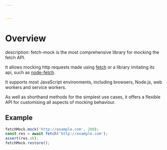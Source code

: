 ```yaml
---


---
```

# Overview
description:
fetch-mock is the most comprehensive library for mocking the fetch API.

It allows mocking http requests made using [fetch](https://fetch.spec.whatwg.org/) or a library imitating its api, such as [node-fetch](https://www.npmjs.com/package/node-fetch).

It supports most JavaScript environments, including browsers, Node.js, web workers and service workers.

As well as shorthand methods for the simplest use cases, it offers a flexible API for customising all aspects of mocking behaviour.

## Example

```js
fetchMock.mock('http://example.com', 200);
const res = await fetch('http://example.com');
assert(res.ok);
fetchMock.restore();
```

